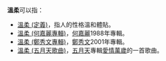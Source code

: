'''溫柔'''可以指：

* [[溫柔_(定義)|溫柔 (定義)]]，指人的性格溫和體貼。
* [[溫柔_(何嘉麗專輯)|溫柔 (何嘉麗專輯)]]，[[何嘉麗_(歌手)|何嘉麗]]1988年專輯。
* [[溫柔_(鄭秀文專輯)|溫柔 (鄭秀文專輯)]]，[[鄭秀文|鄭秀文]]2001年專輯。
* [[溫柔_(五月天歌曲)|溫柔 (五月天歌曲)]]，[[五月天|五月天]]專輯[[愛情萬歲_(專輯)|愛情萬歲]]的一首歌曲。

{{disambig|S|Cat=二字消歧义}}